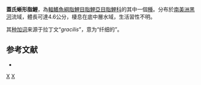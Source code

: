 {{Speciesbox 
| taxon = Iguanodectes gracilis
| status = NE
| status_system = IUCN3.1
| authority =  [[Géry|Géry]], 1993
| synonyms = 
}}
'''蓋氏蜥形脂鯉'''，為[[輻鰭魚綱|輻鰭魚綱]][[脂鯉目|脂鯉目]][[脂鯉亞目|脂鯉亞目]][[脂鯉科|脂鯉科]]的其中一個[[種|種]]。分布於[[南美洲|南美洲]][[黑河|黑河]]流域，體長可達4.6公分，棲息在底中層水域，生活習性不明。

其[[种加词|种加词]]来源于拉丁文“''gracilis''”，意为“纤细的”。

==参考文献==
{{refbegin}}
*{{FishBase_species|genus=Iguanodectes|species=gracilis|year=2014|month=1}}
{{refend}}

{{Taxonbar|from=Q6403613}}

[[Category:蜥形脂鯉屬|X]]
[[Category:1993年描述的鱼类|X]]


{{魚類小作品}}
